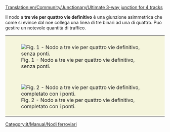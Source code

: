 [[Translation:en/Community/Junctionary/Ultimate 3-way junction for 4 tracks]]

Il nodo a '''tre vie per quattro vie definitivo''' è una giunzione asimmetrica che come si evince dal noe collega una linea di tre binari ad una di quattro. Può gestire un notevole quantità di traffico.
{{it/Community/Nodo/Nodi ferroviari}}
{{it/Community/Nodo/Requisiti nodo|<!--1-->Economico
|<!-- 2 -->3
|<!-- 3 -->1
|<!-- 4 -->1
|<!-- 5 -->1
|<!-- 6 -->1
|<!-- 7 -->1
|<!-- 8 -->1
|<!-- 9 -->1
|<!-- 10 -->0
|<!-- 11 -->0
|<!-- 12 -->0
|<!-- 13 -->
|<!-- 14 -->I treni guasti possono bloccare due binari.
|<!-- 15 -->

'''Pro'''
* Ingorghi di traffico improbabili.
* Può gestire un gran numero di treni alla volta.
* I treni che non devono effettuare una svolta possono oltrepassarla.

'''Contro'''
* Alcuni treni devono rallentare per salire un pendio.
* Difficile da costruire correttamente al primo tentativo.
* Le curve strette fanno rallentare i treni.
* Le tracce esterne devono essere eseguite su un livello superiore rispetto a quelle interne.
* La sua realizzazione richiede un po' di spazio.
* Ponti lunghi

'''Suggerimenti'''
* Inizia costruendo prima la traccia corta in diagonale.
* Fig. 1 mostra la giunzione senza ponti. Costruisci prima questo e lascia i ponti per ultimo, altrimenti non sarai in grado di vedere cosa stai facendo. Oppure clicca su "x" per rendere invisibili gli edifici.
<!-- 

Legenda numeri: 1 Costo; 2 Difficoltà di costruzione; 3 Tunnel; 4 Ponti; 5 Curve; 6 Dislivelli; 
7 Bivi; 8 Percorso diretto; 9 Percorsi naturali; 10 Stallo; 11 Rotatoria; 12 Segnale; 13 lasciare vuoto; 14 Guasti ; 15 Lista;

Per spiegazioni dettagliate sulla compilazione clicca sul titolo del template.
 -->
}}

{|style="border: 0px; margin: 5px auto 25px auto; Border-collapse: separate;" cellspacing="10"
|style="padding: 10px 10px 5px; 10px; background-color: #F5F5DC;"|[[File:en/Community/Junctionary/Ultimate 3way junction for4nobridges.png|frame|center|Fig. 1 - Nodo a tre vie per quattro vie definitivo, senza ponti.]]
|-
|style="padding: 10px 10px 5px; 10px; background-color: #F5F5DC;"|[[File:en/Community/Junctionary/Ultimate 3way junction for4bridges.png|frame|center|Fig. 2 - Nodo a tre vie per quattro vie definitivo, completato con i ponti.]]
|}

[[Category:it/Manual/Nodi ferroviari]]